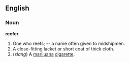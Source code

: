 ==English==

===Noun===

'''reefer'''

#One who reefs; -- a name often given to midshipmen.
#A close-fitting lacket or short coat of thick cloth.
#(''slang'') A [[marijuana]] [[cigarette]].